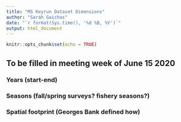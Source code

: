 ```yaml
---
title: "MS Keyrun Dataset Dimensions"
author: "Sarah Gaichas"
date: "`r format(Sys.time(), '%d %B, %Y')`"
output: html_document
---
```


```r
knitr::opts_chunk$set(echo = TRUE)
```

## To be filled in meeting week of June 15 2020

### Years (start-end)

### Seasons (fall/spring surveys? fishery seasons?)

### Spatial footprint (Georges Bank defined how)

